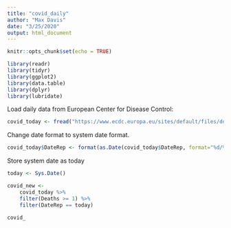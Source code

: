 ```yaml
---
title: "covid_daily"
author: "Max Davis"
date: "3/25/2020"
output: html_document
---
```


```r
knitr::opts_chunk$set(echo = TRUE)
```

```r
library(readr)
library(tidyr)
library(ggplot2)
library(data.table)
library(dplyr)
library(lubridate)
```

Load daily data from European Center for Disease Control:

```r
covid_today <- fread("https://www.ecdc.europa.eu/sites/default/files/documents/COVID-19-geographic-disbtribution-worldwide-2020-03-25_0.csv")
```
Change date format to system date format.
```r
covid_today$DateRep <- format(as.Date(covid_today$DateRep, format="%d/%m/%Y"),"%Y/%m/%d")
```

Store system date as today

```r
today <- Sys.Date()
```

```r
covid_new <-
    covid_today %>%
    filter(Deaths >= 1) %>%
    filter(DateRep == today)
```

```r
covid_
```
